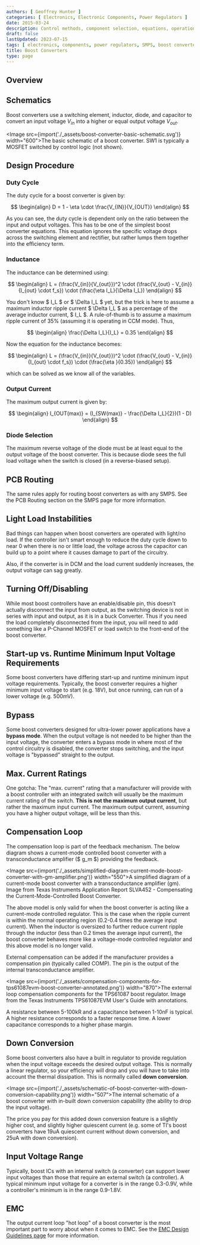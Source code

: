 ```yaml
---
authors: [ Geoffrey Hunter ]
categories: [ Electronics, Electronic Components, Power Regulators ]
date: 2015-03-24
description: Control methods, component selection, equations, operation modes, schematics, examples and more info on boost converters.
draft: false
lastUpdated: 2023-07-15
tags: [ electronics, components, power regulators, SMPS, boost converter, power electronics, inductor, capacitor, regulation, control methods, constant frequency, current-mode, SNVA555, PCM, peak current mode, CCM, constant current mode ]
title: Boost Converters
type: page
---
```



## Overview

## Schematics

Boost converters use a switching element, inductor, diode, and capacitor to convert an input voltage $V_{in}$ into a higher or equal output voltage $V_{out}$.

<Image src={import('./_assets/boost-converter-basic-schematic.svg')} width="600">The basic schematic of a boost converter. SW1 is typically a MOSFET switched by control logic (not shown).</Image>

## Design Procedure

### Duty Cycle

The duty cycle for a boost converter is given by:

$$
\begin{align}
D = 1 - \eta \cdot \frac{V_{IN}}{V_{OUT}}
\end{align}
$$

As you can see, the duty cycle is dependent only on the ratio between the input and output voltages. This has to be one of the simplest boost converter equations. This equation ignores the specific voltage drops across the switching element and rectifier, but rather lumps them together into the efficiency term.

### Inductance

The inductance can be determined using:

$$
\begin{align}
L = (\frac{V_{in}}{V_{out}})^2 \cdot (\frac{V_{out} - V_{in}}{I_{out} \cdot f_s}) \cdot (\frac{\eta I_L}{\Delta I_L})
\end{align}
$$

You don't know $ I_L $ or $ \Delta I_L $ yet, but the trick is here to assume a maximum inductor ripple current $ \Delta I_L $ as a percentage of the average inductor current, $ I_L $. A rule-of-thumb is to assume a maximum ripple current of 35% (assuming it is operating in CCM mode). Thus,

$$
\begin{align}
\frac{\Delta I_L}{I_L} = 0.35
\end{align}
$$

Now the equation for the inductance becomes:

$$
\begin{align}
L = (\frac{V_{in}}{V_{out}})^2 \cdot (\frac{V_{out} - V_{in}}{I_{out} \cdot f_s}) \cdot (\frac{\eta }{0.35})
\end{align}
$$

which can be solved as we know all of the variables.

### Output Current

The maximum output current is given by:

$$
\begin{align}
I_{OUT(max)} = (I_{SW(max)} - \frac{\Delta I_L}{2})(1 - D)
\end{align}
$$

### Diode Selection

The maximum reverse voltage of the diode must be at least equal to the output voltage of the boost converter. This is because diode sees the full load voltage when the switch is closed (in a reverse-biased setup).

## PCB Routing

The same rules apply for routing boost converters as with any SMPS. See the PCB Routing section on the SMPS page for more information.

## Light Load Instabilities

Bad things can happen when boost converters are operated with light/no load. If the controller isn't smart enough to reduce the duty cycle down to near 0 when there is no or little load, the voltage across the capacitor can build up to a point where it causes damage to part of the circuitry.

Also, if the converter is in DCM and the load current suddenly increases, the output voltage can sag greatly.

## Turning Off/Disabling

While most boost controllers have an enable/disable pin, this doesn't actually disconnect the input from output, as the switching device is not in series with input and output, as it is in a buck Converter. Thus if you need the load completely disconnected from the input, you will need to add something like a P-Channel MOSFET or load switch to the front-end of the boost converter.

## Start-up vs. Runtime Minimum Input Voltage Requirements

Some boost converters have differing start-up and runtime minimum input voltage requirements. Typically, the boost converter requires a higher minimum input voltage to start (e.g. 18V), but once running, can run of a lower voltage (e.g. 500mV).

## Bypass

Some boost converters designed for ultra-lower power applications have a **bypass mode**. When the output voltage is not needed to be higher than the input voltage, the converter enters a bypass mode in where most of the control circuitry is disabled, the converter stops switching, and the input voltage is "bypassed" straight to the output.

## Max. Current Ratings

One gotcha: The "max. current" rating that a manufacturer will provide with a boost controller with an integrated switch will usually be the maximum current rating of the switch. **This is not the maximum output current**, but rather the maximum input current. The maximum output current, assuming you have a higher output voltage, will be less than this.

## Compensation Loop

The compensation loop is part of the feedback mechanism. The below diagram shows a current-mode controlled boost converter with a transconductance amplifier ($ g_m $) providing the feedback.

<Image src={import('./_assets/simplified-diagram-current-mode-boost-converter-with-gm-amplifier.png')} width="550">A simplified diagram of a current-mode boost converter with a transconductance amplifier (gm). Image from Texas Instruments Application Report SLVA452 - Compensating the Current-Mode-Controlled Boost Converter.</Image>

The above model is only valid for when the boost converter is acting like a current-mode controlled regulator. This is the case when the ripple current is within the normal operating region (0.2-0.4 times the average input current). When the inductor is oversized to further reduce current ripple through the inductor (less than 0.2 times the average input current), the boost converter behaves more like a voltage-mode controlled regulator and this above model is no longer valid.

External compensation can be added if the manufacturer provides a compensation pin (typically called COMP). The pin is the output of the internal transconductance amplifier.

<Image src={import('./_assets/compensation-components-for-tps61087evm-boost-converter-annotated.png')} width="870">The external loop compensation components for the TPS61087 boost regulator. Image from the Texas Instruments TPS61087EVM User's Guide with annotations.</Image>

A resistance between 5-100kR and a capacitance between 1-10nF is typical. A higher resistance corresponds to a faster response time. A lower capacitance corresponds to a higher phase margin.

## Down Conversion

Some boost converters also have a built in regulator to provide regulation when the input voltage exceeds the desired output voltage. This is normally a linear regulator, so your efficiency will drop and you will have to take into account the thermal dissipation. This is normally called **down conversion**.

<Image src={import('./_assets/schematic-of-boost-converter-with-down-conversion-capability.png')} width="507">The internal schematic of a boost converter with in-built down conversion capability (the ability to drop the input voltage).</Image>

The price you pay for this added down conversion feature is a slightly higher cost, and slightly higher quiescent current (e.g. some of TI's boost converters have 19uA quiescent current without down conversion, and 25uA with down conversion).

## Input Voltage Range

Typically, boost ICs with an internal switch (a converter) can support lower input voltages than those that require an external switch (a controller). A typical minimum input voltage for a converter is in the range 0.3-0.9V, while a controller's minimum is in the range 0.9-1.8V.

## EMC

The output current loop "hot loop" of a boost converter is the most important part to worry about when it comes to EMC. See the [EMC Design Guidelines page](/electronics/electromagnetic-compatibility-emc/emc-design-guidelines/) for more information.
